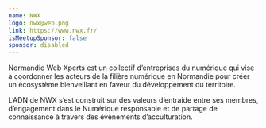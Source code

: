 ```yaml
---
name: NWX
logo: nwx@web.png
link: https://www.nwx.fr/
isMeetupSponsor: false
sponsor: disabled
---
```


Normandie Web Xperts est un collectif d’entreprises du numérique qui vise à
coordonner les acteurs de la filière numérique en Normandie pour créer un
écosystème bienveillant en faveur du développement du territoire.

L’ADN de NWX s’est construit sur des valeurs d’entraide entre ses membres,
d’engagement dans le Numérique responsable et de partage de connaissance à
travers des évènements d’acculturation.

